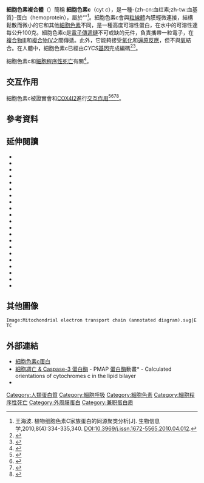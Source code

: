 {{Expand|time=2013-02-14T09:45:08+00:00 }}
{{PBB|geneid=54205}}
'''細胞色素複合體'''（{{lang-en|cytochrome complex}}）簡稱 '''細胞色素c'''（cyt ''c''），是一種-{zh-cn:血红素;zh-tw:血基質}-蛋白（hemoprotein），屬於“{{le|细胞色素c家族|Cytochrome c family}}”<ref>王海波. 植物细胞色素C家族蛋白的同源聚类分析[J]. 生物信息学,2010,8(4):334-335,340. DOI:10.3969/j.issn.1672-5565.2010.04.012.</ref>。細胞色素c會與[[粒線體|粒線體]]內膜輕微連接，結構鬆散而微小的它和其他[[細胞色素|細胞色素]]不同，是一種高度可溶性蛋白，在水中的可溶性達每公升100克。細胞色素c是[[電子傳遞鏈|電子傳遞鏈]]不可或缺的元件，負責攜帶一粒電子，在[[輔酶Q-細胞色素c還原酶|複合物III]]和[[細胞色素c氧化酶|複合物IV]]之間傳遞。此外，它能夠接受[[氧化還原反應|氧化]]和[[氧化還原反應|還原反應]]，但不與[[氧|氧]]結合。在人體中，細胞色素c已經由''CYCS''[[基因|基因]]完成編碼<ref name="entrez">{{cite web |title=Entrez Gene: cytochrome c |url=http://www.ncbi.nlm.nih.gov/sites/entrez?Db=gene&Cmd=ShowDetailView&TermToSearch=54205 |work=[[美國國家生物技術信息中心|NCBI]] |date=2011-06-18 |accessdate= |language=en |archive-date=2020-05-28 |archive-url=https://web.archive.org/web/20200528043102/https://www.ncbi.nlm.nih.gov/gene?Db=gene&Cmd=ShowDetailView&TermToSearch=54205 |dead-url=no }}</ref><ref name="pmid11790791">{{cite journal|title=Cytochrome c release upon Fas receptor activation depends on translocation of full-length bid and the induction of the mitochondrial permeability transition|pages=10073–10082|issn=0021-9258|journal=The Journal of Biological Chemistry|volume=277|issue=12|date=2002-03-22|doi=10.1074/jbc.M111350200|url=https://www.ncbi.nlm.nih.gov/pubmed/11790791|accessdate=2019-05-25|author=Marco Tafani, Natalie O. Karpinich, Kathryn A. Hurster, John G. Pastorino, Timothy Schneider, Matteo A. Russo, John L. Farber|pmid=11790791|archive-date=2019-10-13|archive-url=https://web.archive.org/web/20191013214427/https://www.ncbi.nlm.nih.gov/pubmed/11790791|dead-url=no}}</ref>。

細胞色素c和[[細胞程序性死亡|細胞程序性死亡]]有關<ref>{{cite web|url=http://www.dls.ym.edu.tw/lesson2/0304.htm|title=新世紀生命科學課程改進計畫：神經生物學 第一章|work=[[國立陽明大學|國立陽明大學]]生命科學院|date=|accessdate=2011-07-02|deadurl=yes|archiveurl=https://web.archive.org/web/20120110183021/http://www.dls.ym.edu.tw/lesson2/0304.htm|archivedate=2012-01-10}}</ref>。

== 交互作用 ==
細胞色素c被證實會和[[COX4I2|COX4I2]]進行[[蛋白質交互作用|交互作用]]<ref name=pmid6088481>{{cite journal |last=Michel |first=B |authorlink= |coauthors=Bosshard H R |title=Spectroscopic analysis of the interaction between cytochrome c and cytochrome c oxidase |journal=J. Biol. Chem. |volume=259 |issue=16 |pages=10085–91 |publisher= |location = UNITED STATES| issn = 0021-9258| pmid = 6088481 | bibcode = | oclc =| id = | url = | language =en | format = | accessdate = | laysummary = | laysource = | laydate = | quote = |date=Aug  1984}}</ref><ref name=pmid10683230>{{cite journal |last=Wiedemann |first=F R |authorlink= |coauthors=Vielhaber S, Schröder R, Elger C E, Kunz W S |title=Evaluation of methods for the determination of mitochondrial respiratory chain enzyme activities in human skeletal muscle samples |journal=Anal. Biochem. |volume=279 |issue=1 |pages=55–60 |publisher= |location = UNITED STATES| issn = 0003-2697| pmid = 10683230 |doi = 10.1006/abio.1999.4434 | bibcode = | oclc =| id = | url = | language =en | format = | accessdate = | laysummary = | laysource = | laydate = | quote = |date=Mar  2000}}</ref><ref name=pmid11737208>{{cite journal |last=Sampson |first=V |authorlink= |coauthors=Alleyne T |title=Cytochrome c/cytochrome c oxidase interaction. Direct structural evidence for conformational changes during enzyme turnover |journal=Eur. J. Biochem. |volume=268 |issue=24 |pages=6534–44 |publisher= |location = Germany| issn = 0014-2956| pmid = 11737208 | bibcode = | oclc =| id = | url = | language = en | format = | accessdate = | laysummary = | laysource = | laydate = | quote = |doi=10.1046/j.0014-2956.2001.02608.x |date=Dec  2001}}</ref><ref name=pmid1309738>{{cite journal |last=Lynch |first=S R |authorlink= |coauthors=Sherman D, Copeland R A |title=Cytochrome c binding affects the conformation of cytochrome a in cytochrome c oxidase |journal=J. Biol. Chem. |volume=267 |issue=1 |pages=298–302 |publisher= |location = UNITED STATES| issn = 0021-9258| pmid = 1309738 | bibcode = | oclc =| id = | url = | language = en | format = | accessdate = | laysummary = | laysource = | laydate = | quote = |date=Jan  1992}}</ref>。

== 參考資料 ==
{{reflist}}
{{Reflist|35em}}

== 延伸閱讀 ==
{{refbegin|35em}}
*{{cite journal|title=Putative partners in Bax mediated cytochrome-c release: ANT, CypD, VDAC or none of them?|pages=1–8|issn=1567-7249|journal=Mitochondrion|volume=9|issue=1|date=2009-2|doi=10.1016/j.mito.2008.10.003|url=https://www.ncbi.nlm.nih.gov/pubmed/18992370|accessdate=2019-05-25|author=R. Kumarswamy, Sudhir Chandna|pmid=18992370|archive-date=2019-08-31|archive-url=https://web.archive.org/web/20190831071032/https://www.ncbi.nlm.nih.gov/pubmed/18992370|dead-url=no}}
*{{cite journal|title=Cytochrome c in the apoptotic and antioxidant cascades|pages=275–280|issn=0014-5793|journal=FEBS letters|volume=423|issue=3|date=1998-02-27|url=https://www.ncbi.nlm.nih.gov/pubmed/9515723|accessdate=2019-05-25|author=V. P. Skulachev|pmid=9515723|archive-date=2019-08-31|archive-url=https://web.archive.org/web/20190831091852/https://www.ncbi.nlm.nih.gov/pubmed/9515723|dead-url=no}}
*{{cite journal|title=Conformational changes in the mitochondrial channel protein, VDAC, and their functional implications|pages=207–218|issn=1047-8477|journal=Journal of Structural Biology|volume=121|issue=2|date=1998|doi=10.1006/jsbi.1997.3954|url=https://www.ncbi.nlm.nih.gov/pubmed/9615439|accessdate=2019-05-25|author=C. A. Mannella|pmid=9615439|archive-date=2019-08-31|archive-url=https://web.archive.org/web/20190831152325/https://www.ncbi.nlm.nih.gov/pubmed/9615439|dead-url=no}}
*{{cite journal|title=Mitochondrial control of cell death induced by HIV-1-encoded proteins|pages=149–164|issn=0077-8923|journal=Annals of the New York Academy of Sciences|volume=926|date=2000|url=https://www.ncbi.nlm.nih.gov/pubmed/11193032|accessdate=2019-05-25|author=K. F. Ferri, E. Jacotot, J. Blanco, J. A. Esté, G. Kroemer|pmid=11193032|archive-date=2019-08-25|archive-url=https://web.archive.org/web/20190825220301/https://www.ncbi.nlm.nih.gov/pubmed/11193032|dead-url=no}}
*{{cite journal|title=Iron toxicity and chelation therapy|pages=219–228|issn=0925-5710|journal=International Journal of Hematology|volume=76|issue=3|date=2002-10|url=https://www.ncbi.nlm.nih.gov/pubmed/12416732|accessdate=2019-05-25|author=Robert S. Britton, Katherine L. Leicester, Bruce R. Bacon|pmid=12416732|archive-date=2019-08-31|archive-url=https://web.archive.org/web/20190831184149/https://www.ncbi.nlm.nih.gov/pubmed/12416732|dead-url=no}}
*{{cite journal|title=Apoptosis in heart failure represents programmed cell survival, not death, of cardiomyocytes and likelihood of reverse remodeling|pages=S512–517|issn=1071-9164|journal=Journal of Cardiac Failure|volume=8|issue=6 Suppl|date=2002-12|doi=10.1054/jcaf.2002.130034|url=https://www.ncbi.nlm.nih.gov/pubmed/12555167|accessdate=2019-05-25|author=Nezam Haider, Navneet Narula, Jagat Narula|pmid=12555167|archive-date=2019-08-31|archive-url=https://web.archive.org/web/20190831015557/https://www.ncbi.nlm.nih.gov/pubmed/12555167|dead-url=no}}
*{{cite journal|title=Mitochondrial apoptosis induced by the HIV-1 envelope|pages=19–28|issn=0077-8923|journal=Annals of the New York Academy of Sciences|volume=1010|date=2003-12|url=https://www.ncbi.nlm.nih.gov/pubmed/15033690|accessdate=2019-05-25|author=Maria Castedo, Jean-Luc Perfettini, Karine Andreau, Thomas Roumier, Mauro Piacentini, Guido Kroemer|pmid=15033690|archive-date=2019-08-28|archive-url=https://web.archive.org/web/20190828083913/https://www.ncbi.nlm.nih.gov/pubmed/15033690|dead-url=no}}
*{{cite journal|title=Effect of modification of individual cytochrome c lysines on the reaction with cytochrome b5|pages=4975–4978|issn=0006-2960|journal=Biochemistry|volume=16|issue=23|date=1977-11-15|url=https://www.ncbi.nlm.nih.gov/pubmed/199233|accessdate=2019-05-25|author=S. Ng, M. B. Smith, H. T. Smith, F. Millett|pmid=199233|archive-date=2019-08-31|archive-url=https://web.archive.org/web/20190831110313/https://www.ncbi.nlm.nih.gov/pubmed/199233|dead-url=no}}
*{{cite journal|title=Cytochrome c binding affects the conformation of cytochrome a in cytochrome c oxidase|pages=298–302|issn=0021-9258|journal=The Journal of Biological Chemistry|volume=267|issue=1|date=1992-01-05|url=https://www.ncbi.nlm.nih.gov/pubmed/1309738|accessdate=2019-05-25|author=S. R. Lynch, D. Sherman, R. A. Copeland|pmid=1309738|archive-date=2019-08-28|archive-url=https://web.archive.org/web/20190828153637/https://www.ncbi.nlm.nih.gov/pubmed/1309738|dead-url=no}}
*{{cite journal|title=Interaction of cytochrome c with cytochrome c oxidase: an understanding of the high- to low-affinity transition|pages=279–287|issn=0006-3002|journal=Biochimica Et Biophysica Acta|volume=1015|issue=2|date=1990-02-02|url=https://www.ncbi.nlm.nih.gov/pubmed/2153405|accessdate=2019-05-25|author=E. A. Garber, E. Margoliash|pmid=2153405|archive-date=2019-09-01|archive-url=https://web.archive.org/web/20190901181428/https://www.ncbi.nlm.nih.gov/pubmed/2153405|dead-url=no}}
*{{cite journal|title=Immunocytochemical demonstration of cytochrome c oxidase with an immunoperoxidase method: a specific stain for mitochondria in formalin-fixed and paraffin-embedded human tissues|pages=446–452|issn=0022-1554|journal=The Journal of Histochemistry and Cytochemistry: Official Journal of the Histochemistry Society|volume=33|issue=5|date=1985-5|doi=10.1177/33.5.2580882|url=https://www.ncbi.nlm.nih.gov/pubmed/2580882|accessdate=2019-05-25|author=C. D. Bedetti|pmid=2580882|archive-date=2016-03-24|archive-url=https://web.archive.org/web/20160324225438/http://www.ncbi.nlm.nih.gov/pubmed/2580882/|dead-url=no}}
*{{cite journal|title=Construction of a human cytochrome c gene and its functional expression in Saccharomyces cerevisiae|pages=954–961|issn=0021-924X|journal=Journal of Biochemistry|volume=103|issue=6|date=1988-6|doi=10.1093/oxfordjournals.jbchem.a122393|url=https://www.ncbi.nlm.nih.gov/pubmed/2844747|accessdate=2019-05-25|author=Y. Tanaka, T. Ashikari, Y. Shibano, T. Amachi, H. Yoshizumi, H. Matsubara|pmid=2844747|archive-date=2019-08-25|archive-url=https://web.archive.org/web/20190825220308/https://www.ncbi.nlm.nih.gov/pubmed/2844747|dead-url=no}}
*{{cite journal|title=The human somatic cytochrome c gene: two classes of processed pseudogenes demarcate a period of rapid molecular evolution|pages=9625–9629|issn=0027-8424|journal=Proceedings of the National Academy of Sciences of the United States of America|volume=85|issue=24|date=1988-12|doi=10.1073/pnas.85.24.9625|url=https://www.ncbi.nlm.nih.gov/pubmed/2849112|accessdate=2019-05-25|author=M. J. Evans, R. C. Scarpulla|pmid=2849112|pmc=PMC282819|archive-date=2019-09-03|archive-url=https://web.archive.org/web/20190903123435/https://www.ncbi.nlm.nih.gov/pubmed/2849112|dead-url=no}}
*{{cite journal|title=Soluble cytochrome b 5  reductase from human erythrocytes|pages=62–73|issn=0006-3002|journal=Biochimica Et Biophysica Acta|volume=275|issue=1|date=1972-07-12|url=https://www.ncbi.nlm.nih.gov/pubmed/4403130|accessdate=2019-05-25|author=P. G. Passon, D. E. Hultquist|pmid=4403130|archive-date=2019-08-23|archive-url=https://web.archive.org/web/20190823204042/https://www.ncbi.nlm.nih.gov/pubmed/4403130|dead-url=no}}
*{{cite journal|title=Sedimentation equilibrium studies on the interaction between cytochrome c and cytochrome c peroxidase|pages=566–573|issn=0003-9861|journal=Archives of Biochemistry and Biophysics|volume=232|issue=2|date=1984-08-01|url=https://www.ncbi.nlm.nih.gov/pubmed/6087732|accessdate=2019-05-25|author=R. J. Dowe, L. B. Vitello, J. E. Erman|pmid=6087732|archive-date=2019-09-02|archive-url=https://web.archive.org/web/20190902212423/https://www.ncbi.nlm.nih.gov/pubmed/6087732|dead-url=no}}
*{{cite journal|title=Spectroscopic analysis of the interaction between cytochrome c and cytochrome c oxidase|pages=10085–10091|issn=0021-9258|journal=The Journal of Biological Chemistry|volume=259|issue=16|date=1984-08-25|url=https://www.ncbi.nlm.nih.gov/pubmed/6088481|accessdate=2019-05-25|author=B. Michel, H. R. Bosshard|pmid=6088481|archive-date=2019-09-01|archive-url=https://web.archive.org/web/20190901003947/https://www.ncbi.nlm.nih.gov/pubmed/6088481|dead-url=no}}
*{{cite journal|title=Interaction of cytochrome c with cytochrome bc1 complex of the mitochondrial respiratory chain|pages=519–527|issn=0006-3002|journal=Biochimica Et Biophysica Acta|volume=592|issue=3|date=1980-10-03|url=https://www.ncbi.nlm.nih.gov/pubmed/6251869|accessdate=2019-05-25|author=C. Broger, M. J. Nałecz, A. Azzi|pmid=6251869|archive-date=2019-08-30|archive-url=https://web.archive.org/web/20190830012401/https://www.ncbi.nlm.nih.gov/pubmed/6251869|dead-url=no}}
*{{cite journal|title=Electrostatic interaction of cytochrome c with cytochrome c1 and cytochrome oxidase|pages=4984–4990|issn=0021-9258|journal=The Journal of Biological Chemistry|volume=256|issue=10|date=1981-05-25|url=https://www.ncbi.nlm.nih.gov/pubmed/6262312|accessdate=2019-05-25|author=H. T. Smith, A. J. Ahmed, F. Millett|pmid=6262312|archive-date=2019-09-03|archive-url=https://web.archive.org/web/20190903200941/https://www.ncbi.nlm.nih.gov/pubmed/6262312|dead-url=no}}
*{{cite journal|title=Fluorescence energy transfer studies of the interaction between adrenodoxin and cytochrome c|pages=10485–10489|issn=0021-9258|journal=The Journal of Biological Chemistry|volume=256|issue=20|date=1981-10-25|url=https://www.ncbi.nlm.nih.gov/pubmed/6270113|accessdate=2019-05-25|author=L. M. Geren, F. Millett|pmid=6270113|archive-date=2019-08-31|archive-url=https://web.archive.org/web/20190831112937/https://www.ncbi.nlm.nih.gov/pubmed/6270113|dead-url=no}}
*{{cite journal|title=The catalytic subunit of protein phosphatase 2A is carboxyl-methylated in vivo|pages=16311–16317|issn=0021-9258|journal=The Journal of Biological Chemistry|volume=269|issue=23|date=1994-06-10|url=https://www.ncbi.nlm.nih.gov/pubmed/8206937|accessdate=2019-05-25|author=B. Favre, S. Zolnierowicz, P. Turowski, B. A. Hemmings|pmid=8206937|archive-date=2019-08-31|archive-url=https://web.archive.org/web/20190831152318/https://www.ncbi.nlm.nih.gov/pubmed/8206937|dead-url=no}}
*{{cite journal|title=Effect of constitutive 70-kDa heat shock protein polymerization on its interaction with protein substrate|pages=16792–16797|issn=0021-9258|journal=The Journal of Biological Chemistry|volume=271|issue=28|date=1996-07-12|doi=10.1074/jbc.271.28.16792|url=https://www.ncbi.nlm.nih.gov/pubmed/8663341|accessdate=2019-05-25|author=B. Gao, E. Eisenberg, L. Greene|pmid=8663341|archive-date=2019-09-01|archive-url=https://web.archive.org/web/20190901185445/https://www.ncbi.nlm.nih.gov/pubmed/8663341|dead-url=no}}
{{refend}}

== 其他圖像 ==
<gallery>
 Image:Mitochondrial electron transport chain (annotated diagram).svg|ETC
</gallery>

== 外部連結 ==
* [http://macromoleculeinsights.com/cytochromec.php 細胞色素c蛋白] {{Wayback|url=http://macromoleculeinsights.com/cytochromec.php |date=20101031182426 }}{{en icon}}
* [http://www.youtube.com/watch?v=l4D0YxGi5Ec 細胞凋亡 & Caspase-3 蛋白酶] {{Wayback|url=http://www.youtube.com/watch?v=l4D0YxGi5Ec |date=20210429010329 }} - PMAP [[蛋白酶|蛋白酶]]動畫{{en icon}}* {{UMichOPM|families|superfamily|78}} - Calculated orientations of cytochromes c in the lipid bilayer
* {{MeshName|Cytochrome+c}}{{en icon}}

{{PDB Gallery|geneid=54205}}
{{Electron transport chain}}
{{Fas apoptosis signaling pathway}}

[[Category:人類蛋白質|Category:人類蛋白質]]
[[Category:細胞呼吸|Category:細胞呼吸]]
[[Category:細胞色素|Category:細胞色素]]
[[Category:細胞程序性死亡|Category:細胞程序性死亡]]
[[Category:外周膜蛋白|Category:外周膜蛋白]]
[[Category:兼职蛋白质|Category:兼职蛋白质]]